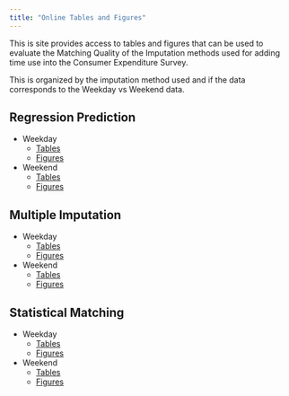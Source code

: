 ```yaml
---
title: "Online Tables and Figures"
---
```


This is site provides access to tables and figures that can be used to evaluate the Matching Quality of the Imputation methods used for 
adding time use into the Consumer Expenditure Survey.

This is organized by the imputation method used and if the data corresponds to the Weekday vs Weekend data.

## Regression Prediction

- Weekday
    - [Tables](rp_weekday.qmd)
    - [Figures](rp_weekday_fig.qmd)
   
- Weekend
    - [Tables](rp_weekend.qmd)
    - [Figures](rp_weekend_fig.qmd)
      
## Multiple Imputation

- Weekday
    - [Tables](mi_weekday.qmd)
    - [Figures](mi_weekday_fig.qmd)
   
- Weekend
    - [Tables](mi_weekend.qmd)
    - [Figures](mi_weekend_fig.qmd)
  
## Statistical Matching

- Weekday
    - [Tables](sm_weekday.qmd)
    - [Figures](sm_weekday_fig.qmd)
   
- Weekend
    - [Tables](sm_weekend.qmd)
    - [Figures](sm_weekend_fig.qmd)


